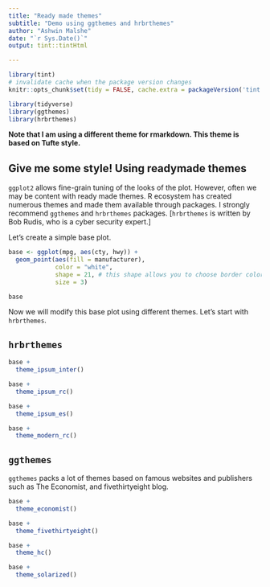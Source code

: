```yaml
---
title: "Ready made themes"
subtitle: "Demo using ggthemes and hrbrthemes"
author: "Ashwin Malshe"
date: "`r Sys.Date()`"
output: tint::tintHtml

---
```


```r
library(tint)
# invalidate cache when the package version changes
knitr::opts_chunk$set(tidy = FALSE, cache.extra = packageVersion('tint'))

library(tidyverse)
library(ggthemes)
library(hrbrthemes)

```

**Note that I am using a different theme for rmarkdown. This theme is based on Tufte style.**

## Give me some style! Using readymade themes

`ggplot2` allows fine-grain tuning of the looks of the plot. However, often we may be content with ready made themes. R ecosystem has created numerous themes and made them available through packages. I strongly recommend `ggthemes` and `hrbrthemes` packages. [`hrbrthemes` is written by Bob Rudis, who is a cyber security expert.]

Let's create a simple base plot.

```r
base <- ggplot(mpg, aes(cty, hwy)) +
  geom_point(aes(fill = manufacturer), 
             color = "white", 
             shape = 21, # this shape allows you to choose border color for the point
             size = 3)

base
```

Now we will modify this base plot using different themes. Let's start with `hrbrthemes`.

## `hrbrthemes`



```r
base +
  theme_ipsum_inter()
```

```r
base +
  theme_ipsum_rc()
```
```r
base +
  theme_ipsum_es()
```



```r
base +
  theme_modern_rc()
```


## `ggthemes`

`ggthemes` packs a lot of themes based on famous websites and publishers such as The Economist, and fivethirtyeight blog.

```r
base +
  theme_economist()
```

```r
base +
  theme_fivethirtyeight()
```

```r
base +
  theme_hc()
```

```r
base +
  theme_solarized()
```
